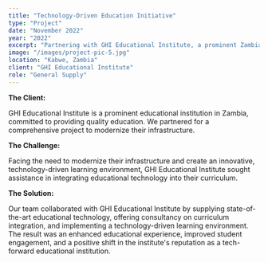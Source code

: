 ```yaml
---
title: "Technology-Driven Education Initiative"
type: "Project"
date: "November 2022"
year: "2022"
excerpt: "Partnering with GHI Educational Institute, a prominent Zambian educational institution, we embarked on a project to modernize their infrastructure. Faced with the need for a technology-driven learning environment, our team supplied state-of-the-art educational technology, provided consultancy on curriculum integration, and implemented a tech-forward learning environment. The result? An enhanced educational experience, improved student engagement, and a positive shift in the institute's reputation as a leader in tech-driven education"
image: "/images/project-pic-5.jpg"
location: "Kabwe, Zambia"
client: "GHI Educational Institute"
role: "General Supply"
---
```

**The Client:**

GHI Educational Institute is a prominent educational institution in Zambia, committed to providing quality education. 
We partnered for a comprehensive project to modernize their infrastructure.

**The Challenge:**

Facing the need to modernize their infrastructure and create an innovative, technology-driven learning environment, GHI Educational Institute sought assistance in integrating educational technology into their curriculum.

**The Solution:**

Our team collaborated with GHI Educational Institute by supplying state-of-the-art educational technology, offering consultancy on curriculum integration, and implementing a technology-driven learning environment. 
The result was an enhanced educational experience, improved student engagement, and a positive shift in the institute's reputation as a tech-forward educational institution.





